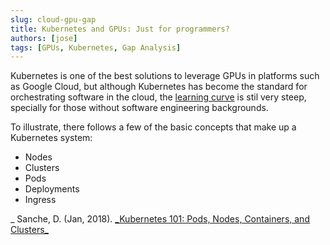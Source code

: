 ```yaml
---
slug: cloud-gpu-gap
title: Kubernetes and GPUs: Just for programmers?
authors: [jose]
tags: [GPUs, Kubernetes, Gap Analysis]
---
```


Kubernetes is one of the best solutions to leverage GPUs in platforms such as Google Cloud, but although Kubernetes has become the standard for orchestrating software in the cloud, the [learning curve](https://medium.com/google-cloud/kubernetes-101-pods-nodes-containers-and-clusters-c1509e409e16) is stil very steep, specially for those without software engineering backgrounds.

<!--truncate-->

To illustrate, there follows a few of the basic concepts that make up a Kubernetes system:

- Nodes
- Clusters
- Pods
- Deployments
- Ingress

_
Sanche, D. (Jan, 2018). [\_Kubernetes 101: Pods, Nodes, Containers, and Clusters_](https://medium.com/google-cloud/kubernetes-101-pods-nodes-containers-and-clusters-c1509e409e16)
